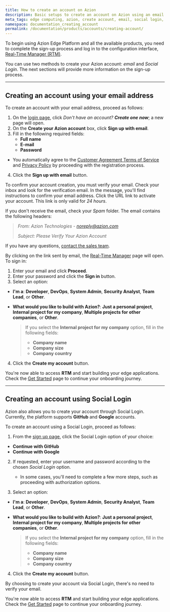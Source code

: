 ```yaml
---
title: How to create an account on Azion
description: Basic setups to create an account on Azion using an email address and through Social Login.
meta_tags: edge computing, azion, create account, email, social login, sign up
namespace: documentation_creating_account
permalink: /documentation/products/accounts/creating-account/
---
```


To begin using Azion Edge Platform and all the available products, you need to complete the sign-up process and log in to the configuration interface, [Real-Time Manager (RTM)](https://manager.azion.com/).

You can use two methods to create your Azion account: *email* and *Social Login*. The next sections will provide more information on the sign-up process.

---

## Creating an account using your email address

To create an account with your email address, proceed as follows:

1. On the [login page](https://sso.azion.com/login), click *Don't have an account? **Create one now***; a new page will open.
2. On the **Create your Azion account** box, click **Sign up with email**.
3. Fill in the following required fields:
    - **Full name**
    - **E-mail**
    - **Password**

- You automatically agree to the [Customer Agreement Terms of Service](/en/documentation/agreements/customer-agreement/) and [Privacy Policy](/en/documentation/agreements/privacy-policy/) by proceeding with the registration process.

4. Click the **Sign up with email** button.

To confirm your account creation, you must verify your email. Check your inbox and look for the verification email.
In the message, you'll find instructions to confirm your email address. Click the URL link to activate your account. This link is only valid for *24 hours*.

If you don't receive the email, check your *Spam* folder. The email contains the following headers:

> *From: Azion Technologies - noreply@azion.com*
>
> *Subject: Please Verify Your Azion Account*

If you have any questions, [contact the sales team](https://www.azion.com/en/contact-sales/).

By clicking on the link sent by email, the [Real-Time Manager](https://manager.azion.com/) page will open. To sign in:

1. Enter your email and click **Proceed**.
2. Enter your password and click the **Sign in** button. 
3. Select an option:
- **I'm a**: **Developer**, **DevOps**, **System Admin**, **Security Analyst**, **Team Lead**, or **Other**.
- **What would you like to build with Azion?**: **Just a personal project**, **Internal project for my company**, **Multiple projects for other companies**, or **Other**.

    > If you select the **Internal project for my company** option, fill in the following fields:
    > - **Company name**
    > - **Company size**
    > - **Company country**

4. Click the **Create my account** button.

You're now able to access **RTM** and start building your edge applications. Check the [Get Started](/en/documentation/products/getting-started/) page to continue your onboarding journey.

---

## Creating an account using Social Login

Azion also allows you to create your account through Social Login. Currently, the platform supports **GitHub** and **Google** accounts.

To create an account using a Social Login, proceed as follows:

1. From the [sign up page](https://manager.azion.com/signup), click the Social Login option of your choice:

- **Continue with GitHub**
- **Continue with Google**

2. If requested, enter your username and password according to the chosen *Social Login* option.

   - In some cases, you'll need to complete a few more steps, such as proceeding with authorization options.

3. Select an option:

- **I'm a**: **Developer**, **DevOps**, **System Admin**, **Security Analyst**, **Team Lead**, or **Other**.
- **What would you like to build with Azion?**: **Just a personal project**, **Internal project for my company**, **Multiple projects for other companies**, or **Other**.

    > If you select the **Internal project for my company** option, fill in the following fields:
    > - **Company name**
    > - **Company size**
    > - **Company country**

4. Click the **Create my account** button.

By choosing to create your account via Social Login, there's no need to verify your email.

You're now able to access **RTM** and start building your edge applications. Check the [Get Started](/en/documentation/products/getting-started/) page to continue your onboarding journey.
